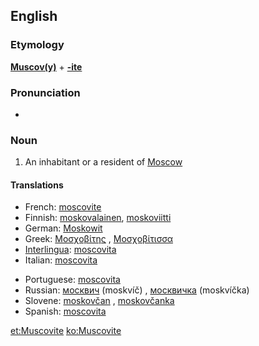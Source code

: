 {{also|muscovite}}
==English==

===Etymology===
'''[[Muscovy|Muscov(y)]]''' + '''[[-ite]]'''

===Pronunciation===
* {{audio|en-us-Muscovite.ogg|Audio (US)}}

===Noun===
{{en-noun}}

# An inhabitant or a resident of [[Moscow]]

====Translations====
{{top}}
* French: [[moscovite]] {{m|f}}
* Finnish: [[moskovalainen]], [[moskoviitti]]
* German: [[Moskowit]]
* Greek: [[Μοσχοβίτης]] {{m}}, [[Μοσχοβίτισσα]] {{f}}
* [[Interlingua]]: [[moscovita]] {{m|f}}
* Italian: [[moscovita]] {{m|f}}
{{mid}}
* Portuguese: [[moscovita]] {{m|f}}
* Russian: [[москвич]] (moskvíč) {{m}}, [[москвичка]] (moskvíčka) {{f}}
* Slovene: [[moskovčan]] {{m}}, [[moskovčanka]] {{f}}
* Spanish: [[moscovita]] {{m|f}}
{{bottom}}

[[et:Muscovite]]
[[ko:Muscovite]]
